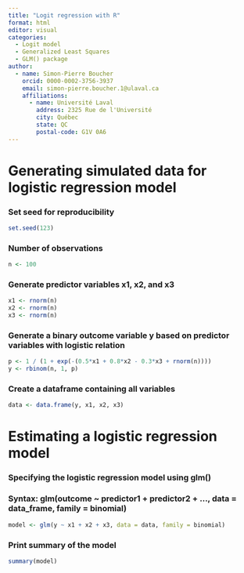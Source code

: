 ```yaml
---
title: "Logit regression with R"
format: html
editor: visual
categories:
  - Logit model
  - Generalized Least Squares
  - GLM() package
author:
  - name: Simon-Pierre Boucher
    orcid: 0000-0002-3756-3937
    email: simon-pierre.boucher.1@ulaval.ca
    affiliations:
      - name: Université Laval
        address: 2325 Rue de l'Université
        city: Québec
        state: QC 
        postal-code: G1V 0A6
---
```


# Generating simulated data for logistic regression model
### Set seed for reproducibility

```r
set.seed(123)
```

### Number of observations

```r
n <- 100
```

### Generate predictor variables x1, x2, and x3

```r
x1 <- rnorm(n)
x2 <- rnorm(n)
x3 <- rnorm(n)
```

### Generate a binary outcome variable y based on predictor variables with logistic relation

```r
p <- 1 / (1 + exp(-(0.5*x1 + 0.8*x2 - 0.3*x3 + rnorm(n))))
y <- rbinom(n, 1, p)
```

### Create a dataframe containing all variables

```r
data <- data.frame(y, x1, x2, x3)
```

# Estimating a logistic regression model
### Specifying the logistic regression model using glm()
### Syntax: glm(outcome ~ predictor1 + predictor2 + ..., data = data_frame, family = binomial)

```r
model <- glm(y ~ x1 + x2 + x3, data = data, family = binomial)
```

### Print summary of the model

```r
summary(model)
```